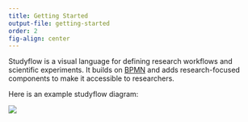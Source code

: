 ```yaml
---
title: Getting Started
output-file: getting-started
order: 2
fig-align: center
---
```


Studyflow is a visual language for defining research workflows and scientific experiments. It builds on [BPMN]() and adds research-focused components to make it accessible to researchers.


Here is an example studyflow diagram:

:::{#example layout=[[-1,10,-1]] .caption-center}
![](assets/img/studyflow_example_1.svg){.lightbox}
:::